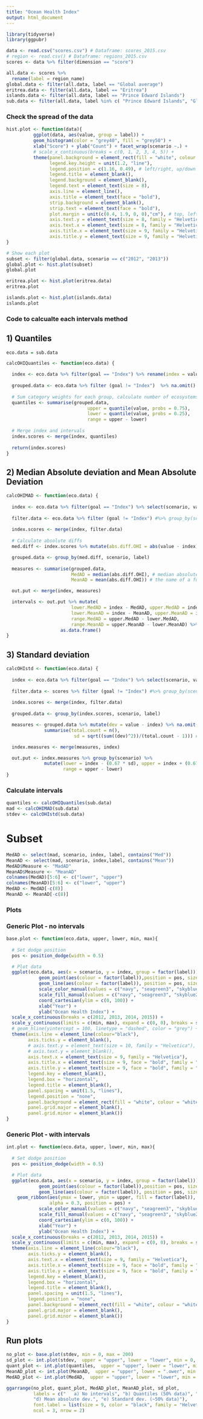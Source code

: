 ```yaml
---
title: "Ocean Health Index"
output: html_document
---
```

```r
library(tidyverse)
library(ggpubr)

data <- read.csv("scores.csv") # Dataframe: scores_2015.csv
# region <- read.csv() # Dataframe: regions_2015.csv
scores <- data %>% filter(dimension == "score") 

all.data <- scores %>% 
  rename(label = region_name)
global.data <- filter(all.data, label == "Global average")
eritrea.data <- filter(all.data, label == "Eritrea")
islands.data <- filter(all.data, label == "Prince Edward Islands")
sub.data <- filter(all.data, label %in% c( "Prince Edward Islands", "Global", "Eritrea"))
```

### Check the spread of the data ###

```r
hist.plot <- function(data){ 
          ggplot(data, aes(value, group = label)) + 
          geom_histogram(color = "grey40", fill = "grey50") +
          xlab("Score") + ylab("Count") + facet_wrap(scenario ~.) +
          # scale_x_continuous(breaks = c(0, 1, 2, 3, 4, 5)) +
          theme(panel.background = element_rect(fill = "white", colour = "white"), 
                legend.key.height = unit(1.2, "line"),
                legend.position = c(1.16, 0.49), # left/right, up/down
                legend.title = element_blank(),
                legend.background = element_blank(),
                legend.text = element_text(size = 8),
                axis.line = element_line(),
                axis.title = element_text(face = "bold"),
                strip.background = element_blank(),
                strip.text = element_text(face = "bold"),
                plot.margin = unit(c(0.4, 1.9, 0, 0),"cm"), # top, left, bottom, right
                axis.text.y = element_text(size = 8, family = "Helvetica"),
                axis.text.x = element_text(size = 8, family = "Helvetica"),
                axis.title.x = element_text(size = 9, family = "Helvetica"),
                axis.title.y = element_text(size = 9, family = "Helvetica"))
}

# Show each plot
subset <- filter(global.data, scenario == c("2012", "2013"))
global.plot <- hist.plot(subset)
global.plot

eritrea.plot <- hist.plot(eritrea.data)
eritrea.plot

islands.plot <- hist.plot(islands.data)
islands.plot
```


### Code to calcualte each intervals method ###

## 1) Quantiles ##

```r
eco.data = sub.data

calcOHIQuantiles <- function(eco.data) {

  index <- eco.data %>% filter(goal == "Index") %>% rename(index = value)
  
  grouped.data <- eco.data %>% filter (goal != "Index")  %>% na.omit() %>% group_by(scenario, label)
  
  # Sum category weights for each group, calculate number of ecosystems per group
  quantiles <- summarise(grouped.data, 
                              upper = quantile(value, probs = 0.75), 
                              lower = quantile(value, probs = 0.25), 
                              range = upper - lower)
  
  # Merge index and intervals
  index.scores <- merge(index, quantiles)
  
  return(index.scores)
}
```

## 2) Median Absolute deviation and Mean Absolute Deviation

```r
calcOHIMAD <- function(eco.data) {
  
  index <- eco.data %>% filter(goal == "Index") %>% select(scenario, value, label) %>% rename(index = value)
  
  filter.data <- eco.data %>% filter (goal != "Index") #%>% group_by(scenario)
  
  index.scores <- merge(index, filter.data)
 
  # Calculate absolute diffs
  med.diff <- index.scores %>% mutate(abs.diff.OHI = abs(value - index)) %>% na.omit()# absolute diff from RLI

  grouped.data <- group_by(med.diff, scenario, label)
  
  measures <- summarise(grouped.data,
                        MedAD = median(abs.diff.OHI), # median absolute difference
                        MeanAD = mean(abs.diff.OHI)) # the name of a function to be used as center

  out.put <- merge(index, measures)

  intervals <- out.put %>% mutate(
                        lower.MedAD = index - MedAD, upper.MedAD = index + MedAD,
                        lower.MeanAD = index - MeanAD, upper.MeanAD = index + MeanAD, 
                        range.MedAD = upper.MedAD - lower.MedAD, 
                        range.MeanAD = upper.MeanAD - lower.MeanAD) %>%
                    as.data.frame()
}
```

## 3) Standard deviation

```r
calcOHIstd <- function(eco.data) {
  
  index <- eco.data %>% filter(goal == "Index") %>% select(scenario, value, label) %>% rename(index = value)
  
  filter.data <- scores %>% filter (goal != "Index") #%>% group_by(scenario)
  
  index.scores <- merge(index, filter.data)
 
  grouped.data <- group_by(index.scores, scenario, label)

  measures <- grouped.data %>% mutate(dev = value - index) %>% na.omit() %>%
              summarise(total.count = n(),
                         sd = sqrt((sum((dev)^2))/(total.count - 1))) # when you have a sample of the pop

  index.measures <- merge(measures, index)

  out.put <- index.measures %>% group_by(scenario) %>%
              mutate(lower = index - (0.67 * sd), upper = index + (0.67 * sd), # SD interval = 50% of data
                     range = upper - lower)
}
```

### Calculate intervals ###

```r
quantiles <- calcOHIQuantiles(sub.data)
mad <- calcOHIMAD(sub.data)
stdev <- calcOHIstd(sub.data)
```

# Subset ###

```r
MedAD <- select(mad, scenario, index, label, contains("Med"))
MeanAD <- select(mad, scenario, index,label, contains("Mean")) 
MedAD$Measure <- "MadAD"
MeanAD$Measure <- "MeanAD" 
colnames(MedAD)[5:6] <- c("lower", "upper")
colnames(MeanAD)[5:6] <- c("lower", "upper")
MedAD <- MedAD[-c(8)]
MeanAD <- MeanAD[-c(8)]
```

### Plots ###

### Generic Plot - no intervals ###

```r
base.plot <- function(eco.data, upper, lower, min, max){
  
  # Set dodge position
  pos <- position_dodge(width = 0.5)

  # Plot data
  ggplot(eco.data, aes(x = scenario, y = index, group = factor(label))) +
            geom_point(aes(colour = factor(label)),position = pos, size = 0.5) + #
            geom_line(aes(colour = factor(label)), position = pos, size = 0.3)+
            scale_color_manual(values = c("navy", "seagreen3", "skyblue2")) + # change lines/points
            scale_fill_manual(values = c("navy", "seagreen3", "skyblue2")) + # change ribbons 
            coord_cartesian(ylim = c(0, 100)) +
            xlab("Year") + 
            ylab("Ocean Health Index") +
  scale_x_continuous(breaks = c(2012, 2013, 2014, 2015)) +
  scale_y_continuous(limits = c(min, max), expand = c(0, 0), breaks = seq(0, 100, 25)) +
  # geom_hline(yintercept = 100, linetype = "dashed", color = "grey") +
  theme(axis.line = element_line(colour="black"),
        axis.ticks.y = element_blank(),
        # axis.text.y = element_text(size = 10, family = "Helvetica"),
        # axis.text.y = element_blank(),
        axis.text.x = element_text(size = 9, family = "Helvetica"),
        axis.title.x = element_text(size = 9, face = "bold", family = "Helvetica"),
        axis.title.y = element_text(size = 9, face = "bold", family = "Helvetica"),
        legend.key = element_blank(),
        legend.box = "horizontal",
        legend.title = element_blank(),
        panel.spacing = unit(1.5, "lines"),
        legend.position = "none",
        panel.background = element_rect(fill = "white", colour = "white"),
        panel.grid.major = element_blank(),
        panel.grid.minor = element_blank())
}
```

### Generic Plot - with intervals ###

```r
int.plot <- function(eco.data, upper, lower, min, max){
  
  # Set dodge position
  pos <- position_dodge(width = 0.5)

  # Plot data
  ggplot(eco.data, aes(x = scenario, y = index, group = factor(label))) +
            geom_point(aes(colour = factor(label)),position = pos, size = 0.5) + #
            geom_line(aes(colour = factor(label)), position = pos, size = 0.3)+
    geom_ribbon(aes(ymax = lower, ymin = upper, fill = factor(label)), #position = pos,
                alpha = 0.3, position = pos) +
            scale_color_manual(values = c("navy", "seagreen3", "skyblue2")) + # change lines/points
            scale_fill_manual(values = c("navy", "seagreen3", "skyblue2")) + # change ribbons
            coord_cartesian(ylim = c(0, 100)) +
            xlab("Year") + 
            ylab("Ocean Health Index") +
  scale_x_continuous(breaks = c(2012, 2013, 2014, 2015)) +
  scale_y_continuous(limits = c(min, max), expand = c(0, 0), breaks = seq(0, 100, 25)) +
  theme(axis.line = element_line(colour="black"),
        axis.ticks.y = element_blank(),
        axis.text.x = element_text(size = 9, family = "Helvetica"),
        axis.title.x = element_text(size = 9, face = "bold", family = "Helvetica"),
        axis.title.y = element_text(size = 9, face = "bold", family = "Helvetica"),
        legend.key = element_blank(),
        legend.box = "horizontal",
        legend.title = element_blank(),
        panel.spacing = unit(1.5, "lines"),
        legend.position = "none",
        panel.background = element_rect(fill = "white", colour = "white"),
        panel.grid.major = element_blank(),
        panel.grid.minor = element_blank())
}
```
## Run plots ##

```r
no_plot <- base.plot(stdev, min = 0, max = 200) 
sd_plot <- int.plot(stdev,  upper = "upper", lower = "lower", min = 0, max = 200) 
quant_plot <- int.plot(quantiles,  upper = "upper", lower = "lower", min = 0, max = 130) 
MeanAD_plot <- int.plot(MeanAD,  upper = "upper", lower = ".ower", min = 0, max = 130)  
MedAD_plot <- int.plot(MedAD,  upper = "upper", lower = "lower", min = 0, max = 130)

ggarrange(no_plot, quant_plot, MedAD_plot, MeanAD_plot, sd_plot, 
          labels = c("   a) No intervals", "b) Quantiles (50% data)", "c) Median absolute dev.",
          "d) Mean absolute dev.", "e) Standard dev. (~50% data)"),
          font.label = list(size = 9, color = "black", family = "Helvetica"),
          ncol = 3, nrow = 2)
```